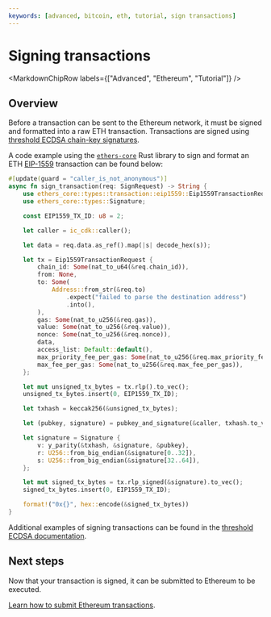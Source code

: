 ```yaml
---
keywords: [advanced, bitcoin, eth, tutorial, sign transactions]
---
```



# Signing transactions

<MarkdownChipRow labels={["Advanced", "Ethereum", "Tutorial"]} />

## Overview

Before a transaction can be sent to the Ethereum network, it must be signed and formatted into a raw ETH transaction. Transactions are signed using [threshold ECDSA chain-key signatures](/docs/current/developer-docs/smart-contracts/signatures/t-ecdsa).

A code example using the [`ethers-core`](https://github.com/gakonst/ethers-rs) Rust library to sign and format an ETH [EIP-1559](https://eips.ethereum.org/EIPS/eip-1559) transaction can be found below:

```rust
#[update(guard = "caller_is_not_anonymous")]
async fn sign_transaction(req: SignRequest) -> String {
    use ethers_core::types::transaction::eip1559::Eip1559TransactionRequest;
    use ethers_core::types::Signature;

    const EIP1559_TX_ID: u8 = 2;

    let caller = ic_cdk::caller();

    let data = req.data.as_ref().map(|s| decode_hex(s));

    let tx = Eip1559TransactionRequest {
        chain_id: Some(nat_to_u64(&req.chain_id)),
        from: None,
        to: Some(
            Address::from_str(&req.to)
                .expect("failed to parse the destination address")
                .into(),
        ),
        gas: Some(nat_to_u256(&req.gas)),
        value: Some(nat_to_u256(&req.value)),
        nonce: Some(nat_to_u256(&req.nonce)),
        data,
        access_list: Default::default(),
        max_priority_fee_per_gas: Some(nat_to_u256(&req.max_priority_fee_per_gas)),
        max_fee_per_gas: Some(nat_to_u256(&req.max_fee_per_gas)),
    };

    let mut unsigned_tx_bytes = tx.rlp().to_vec();
    unsigned_tx_bytes.insert(0, EIP1559_TX_ID);

    let txhash = keccak256(&unsigned_tx_bytes);

    let (pubkey, signature) = pubkey_and_signature(&caller, txhash.to_vec()).await;

    let signature = Signature {
        v: y_parity(&txhash, &signature, &pubkey),
        r: U256::from_big_endian(&signature[0..32]),
        s: U256::from_big_endian(&signature[32..64]),
    };

    let mut signed_tx_bytes = tx.rlp_signed(&signature).to_vec();
    signed_tx_bytes.insert(0, EIP1559_TX_ID);

    format!("0x{}", hex::encode(&signed_tx_bytes))
}

```

Additional examples of signing transactions can be found in the [threshold ECDSA documentation](/docs/current/developer-docs/smart-contracts/signatures/signing-messages-tecdsa).


## Next steps

Now that your transaction is signed, it can be submitted to Ethereum to be executed.

[Learn how to submit Ethereum transactions](submit-transactions.mdx).

